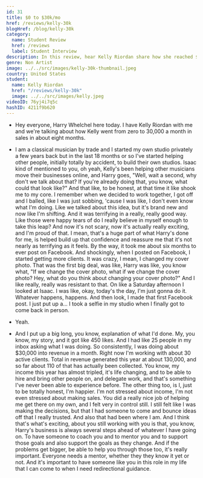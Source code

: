 ```yaml
---
id: 31
title: $0 to $30k/mo
href: /reviews/kelly-30k
blogHref: /blog/kelly-30k
category:
  name: Student Review
  href: /reviews
  label: Student Interview
description: In this review, hear Kelly Riordan share how she reached $30k/mo in sales in 8 months helping musicians start and grow music studios.
genre: Non Artist
image: ../../src/images/kelly-30k-thumbnail.jpeg
country: United States
student:
  name: Kelly Riordan
  href: "/reviews/kelly-30k"
  image: ../../src/images/kelly.jpeg
videoID: 76yj4i7q5c
hashID: 4211f9b620
---
```


- Hey everyone, Harry Whelchel here today. I have Kelly Riordan with me and we're talking about how Kelly went from zero to 30,000 a month in sales in about eight months.

- I am a classical musician by trade and I started my own studio privately a few years back but in the last 18 months or so I've started helping other people, initially totally by accident, to build their own studios. Isaac kind of mentioned to you, oh yeah, Kelly's been helping other musicians move their businesses online, and Harry goes, "Well, wait a second, why don't we talk about that? If you're already doing that, you know, what could that look like?" And that like, to be honest, at that time it like shook me to my core. I remember when we decided to work together, I got off and I balled, like I was just sobbing, 'cause I was like, I don't even know what I'm doing. Like we talked about this idea, but it's brand new and now like I'm shifting. And it was terrifying in a really, really good way. Like those were happy tears of do I really believe in myself enough to take this leap? And now it's not scary, now it's actually really exciting, and I'm proud of that. I mean, that's a huge part of what Harry's done for me, is helped build up that confidence and reassure me that it's not nearly as terrifying as it feels. By the way, it took me about six months to ever post on Facebook. And shockingly, when I posted on Facebook, I started getting more clients. It was crazy, I mean, I changed my cover photo. That was the first big deal, was like, Harry was like, you know what, "If we change the cover photo, what if we change the cover photo? Hey, what do you think about changing your cover photo?" And I like really, really was resistant to that. On like a Saturday afternoon I looked at Isaac. I was like, okay, today's the day, I'm just gonna do it. Whatever happens, happens. And then look, I made that first Facebook post. I just put up a... I took a selfie in my studio when I finally got to come back in person.

- Yeah.

- And I put up a big long, you know, explanation of what I'd done. My, you know, my story, and it got like 450 likes. And I had like 25 people in my inbox asking what I was doing. So consistently, I was doing about $30,000 into revenue in a month. Right now I'm working with about 30 active clients. Total in revenue generated this year at about 130,000, and so far about 110 of that has actually been collected. You know, my income this year has almost tripled, it's life changing, and to be able to hire and bring other people on, and delegate work, and that's something I've never been able to experience before. The other thing too, is I, just to be totally honest, I'm happier. I'm not stressed about income, I'm not even stressed about making sales. You did a really nice job of helping me get there on my own, and I felt very in control still. I still felt like I was making the decisions, but that I had someone to come and bounce ideas off that I really trusted. And also that had been where I am. And I think that's what's exciting, about you still working with you is that, you know, Harry's business is always several steps ahead of whatever I have going on. To have someone to coach you and to mentor you and to support those goals and also support the goals as they change. And if the problems get bigger, be able to help you through those too, it's really important. Everyone needs a mentor, whether they they know it yet or not. And it's important to have someone like you in this role in my life that I can come to when I need redirectional guidance.
